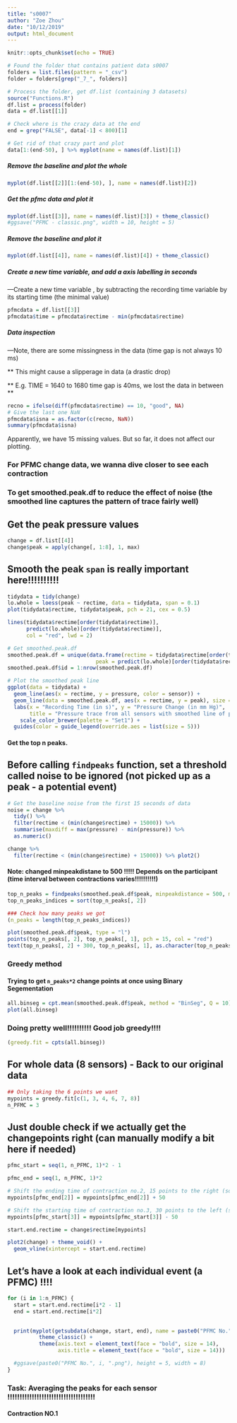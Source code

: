 ```yaml
---
title: "s0007"
author: "Zoe Zhou"
date: "10/12/2019"
output: html_document
---
```



```r
knitr::opts_chunk$set(echo = TRUE)
```


```r
# Found the folder that contains patient data s0007
folders = list.files(pattern = "_csv")
folder = folders[grep("_7_", folders)]

# Process the folder, get df.list (containing 3 datasets)
source("Functions.R")
df.list = process(folder)
data = df.list[[1]]
```


```r
# Check where is the crazy data at the end
end = grep("FALSE", data[-1] < 800)[1]

# Get rid of that crazy part and plot
data[1:(end-50), ] %>% myplot(name = names(df.list)[1])
```

##### Remove the baseline and plot the whole
```r
myplot(df.list[[2]][1:(end-50), ], name = names(df.list)[2])
```

##### Get the pfmc data and plot it
```r
myplot(df.list[[3]], name = names(df.list)[3]) + theme_classic() 
#ggsave("PFMC - classic.png", width = 10, height = 5)
```
##### Remove the baseline and plot it
```r
myplot(df.list[[4]], name = names(df.list)[4]) + theme_classic()
```


##### Create a new time variable, and add a axis labelling in seconds
---Create a new time variable , by subtracting the recording time variable by its starting time (the minimal value)

```r
pfmcdata = df.list[[3]]
pfmcdata$time = pfmcdata$rectime - min(pfmcdata$rectime)
```


##### Data inspection
---Note, there are some missingness in the data (time gap is not always 10 ms) 

** This might cause a slipperage in data (a drastic drop)

** E.g. TIME = 1640	 to 1680 time gap is 40ms, we lost the data in between **
```r
recno = ifelse(diff(pfmcdata$rectime) == 10, "good", NA)
# Give the last one NaN
pfmcdata$isna = as.factor(c(recno, NaN))
summary(pfmcdata$isna)
```

Apparently, we have 15 missing values. But so far, it does not affect our plotting.


### For PFMC change data, we wanna dive closer to see each contraction
### To get smoothed.peak.df to reduce the effect of noise (the smoothed line captures the pattern of trace fairly well)

## Get the peak pressure values
```r
change = df.list[[4]]
change$peak = apply(change[, 1:8], 1, max)
```

## Smooth the peak  `span` is really important here!!!!!!!!!!

```r
tidydata = tidy(change)
lo.whole = loess(peak ~ rectime, data = tidydata, span = 0.1)
plot(tidydata$rectime, tidydata$peak, pch = 21, cex = 0.5)

lines(tidydata$rectime[order(tidydata$rectime)],
      predict(lo.whole)[order(tidydata$rectime)],
      col = "red", lwd = 2)
```


```r
# Get smoothed.peak.df
smoothed.peak.df = unique(data.frame(rectime = tidydata$rectime[order(tidydata$rectime)], 
                            peak = predict(lo.whole)[order(tidydata$rectime)]))
smoothed.peak.df$id = 1:nrow(smoothed.peak.df)

# Plot the smoothed peak line
ggplot(data = tidydata) +
  geom_line(aes(x = rectime, y = pressure, color = sensor)) +
  geom_line(data = smoothed.peak.df, aes(x = rectime, y = peak), size = 1) +
  labs(x = "Recording Time (in s)", y = "Pressure Change (in mm Hg)",
       title = "Pressure trace from all sensors with smoothed line of peak") + 
    scale_color_brewer(palette = "Set1") + 
  guides(color = guide_legend(override.aes = list(size = 5)))

```


#### Get the top n peaks.

## Before calling `findpeaks` function, set a threshold called noise to be ignored (not picked up as a peak - a potential event)
```r
# Get the baseline noise from the first 15 seconds of data
noise = change %>% 
  tidy() %>%
  filter(rectime < (min(change$rectime) + 15000)) %>%
  summarise(maxdiff = max(pressure) - min(pressure)) %>%
  as.numeric()

change %>%
  filter(rectime < (min(change$rectime) + 15000)) %>% plot2()
```

#### Note: changed minpeakdistane to 500 !!!!! Depends on the participant (time interval between contractions varies!!!!!!!!!!)
```r
top_n_peaks = findpeaks(smoothed.peak.df$peak, minpeakdistance = 500, minpeakheight = noise)
top_n_peaks_indices = sort(top_n_peaks[, 2])

### Check how many peaks we got
(n_peaks = length(top_n_peaks_indices))
```


```r
plot(smoothed.peak.df$peak, type = "l")
points(top_n_peaks[, 2], top_n_peaks[, 1], pch = 15, col = "red")
text(top_n_peaks[, 2] + 300, top_n_peaks[, 1], as.character(top_n_peaks[, 2]))
```

### Greedy method ###
#### Trying to get  `n_peaks*2` change points at once using Binary Segementation

```r
all.binseg = cpt.mean(smoothed.peak.df$peak, method = "BinSeg", Q = 10)
plot(all.binseg)
```



### Doing pretty well!!!!!!!!!! Good job greedy!!!!

```r
(greedy.fit = cpts(all.binseg))
```


## For whole data (8 sensors) - Back to our original data
```r
## Only taking the 6 points we want
mypoints = greedy.fit[c(1, 3, 4, 6, 7, 8)]
n_PFMC = 3

```

## Just double check if we actually get the changepoints right (can manually modify a bit here if needed)
```r
pfmc_start = seq(1, n_PFMC, 1)*2 - 1

pfmc_end = seq(1, n_PFMC, 1)*2

# Shift the ending time of contraction no.2, 15 points to the right (so the graph looks nicer)
mypoints[pfmc_end[2]] = mypoints[pfmc_end[2]] + 50

# Shift the starting time of contraction no.3, 30 points to the left (so the graph looks nicer)
mypoints[pfmc_start[3]] = mypoints[pfmc_start[3]] - 50

start.end.rectime = change$rectime[mypoints] 

plot2(change) + theme_void() +
  geom_vline(xintercept = start.end.rectime)

```

## Let's have a look at each individual event (a PFMC) !!!!

```r
for (i in 1:n_PFMC) {
  start = start.end.rectime[i*2 - 1]
  end = start.end.rectime[i*2]
  

  print(myplot(getsubdata(change, start, end), name = paste0("PFMC No.", i))  +
          theme_classic() + 
          theme(axis.text = element_text(face = "bold", size = 14),
                axis.title = element_text(face = "bold", size = 14)))

  #ggsave(paste0("PFMC No.", i, ".png"), height = 5, width = 8)
}

```





### Task: Averaging the peaks for each sensor !!!!!!!!!!!!!!!!!!!!!!!!!!!!!!!!!!!!
#### Contraction NO.1
```r

```

